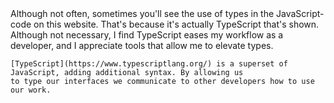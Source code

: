 
<Content>
    Although not often, sometimes you'll see the use of types in the JavaScript-code on this website. That's because
    it's actually TypeScript that's shown. Although not necessary, I find TypeScript eases my workflow as a developer,
    and I appreciate tools that allow me to elevate types.

    [TypeScript](https://www.typescriptlang.org/) is a superset of JavaScript, adding additional syntax. By allowing us
    to type our interfaces we communicate to other developers how to use our work.
</Content>

